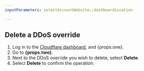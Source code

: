 ```yaml
---
inputParameters: selectAccountWebsite;;dashboardLocation

---
```



## Delete a DDoS override

1. Log in to the [Cloudflare dashboard](https://dash.cloudflare.com/), and {props.one}.
2. Go to **{props.two}**.
3. Next to the DDoS override you wish to delete, select **Delete**.
4. Select **Delete** to confirm the operation.
